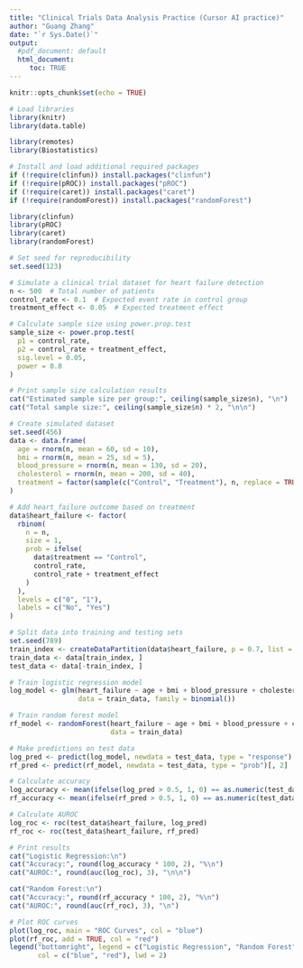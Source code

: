 ```yaml
---
title: "Clinical Trials Data Analysis Practice (Cursor AI practice)"
author: "Guang Zhang"
date: "`r Sys.Date()`"
output: 
  #pdf_document: default
  html_document: 
     toc: TRUE
---
```


```r
knitr::opts_chunk$set(echo = TRUE)
```

```r

# Load libraries
library(knitr)
library(data.table)

library(remotes)
library(Biostatistics)

# Install and load additional required packages
if (!require(clinfun)) install.packages("clinfun")
if (!require(pROC)) install.packages("pROC")
if (!require(caret)) install.packages("caret")
if (!require(randomForest)) install.packages("randomForest")

library(clinfun)
library(pROC)
library(caret)
library(randomForest)

```

```r
# Set seed for reproducibility
set.seed(123)

# Simulate a clinical trial dataset for heart failure detection
n <- 500  # Total number of patients
control_rate <- 0.1  # Expected event rate in control group
treatment_effect <- 0.05  # Expected treatment effect

# Calculate sample size using power.prop.test
sample_size <- power.prop.test(
  p1 = control_rate,
  p2 = control_rate + treatment_effect,
  sig.level = 0.05,
  power = 0.8
)

# Print sample size calculation results
cat("Estimated sample size per group:", ceiling(sample_size$n), "\n")
cat("Total sample size:", ceiling(sample_size$n) * 2, "\n\n")

# Create simulated dataset
set.seed(456)
data <- data.frame(
  age = rnorm(n, mean = 60, sd = 10),
  bmi = rnorm(n, mean = 25, sd = 5),
  blood_pressure = rnorm(n, mean = 130, sd = 20),
  cholesterol = rnorm(n, mean = 200, sd = 40),
  treatment = factor(sample(c("Control", "Treatment"), n, replace = TRUE))
)

# Add heart_failure outcome based on treatment
data$heart_failure <- factor(
  rbinom(
    n = n,
    size = 1,
    prob = ifelse(
      data$treatment == "Control",
      control_rate,
      control_rate + treatment_effect
    )
  ),
  levels = c("0", "1"),
  labels = c("No", "Yes")
)

# Split data into training and testing sets
set.seed(789)
train_index <- createDataPartition(data$heart_failure, p = 0.7, list = FALSE)
train_data <- data[train_index, ]
test_data <- data[-train_index, ]

# Train logistic regression model
log_model <- glm(heart_failure ~ age + bmi + blood_pressure + cholesterol + treatment, 
                 data = train_data, family = binomial())

# Train random forest model
rf_model <- randomForest(heart_failure ~ age + bmi + blood_pressure + cholesterol + treatment, 
                         data = train_data)

# Make predictions on test data
log_pred <- predict(log_model, newdata = test_data, type = "response")
rf_pred <- predict(rf_model, newdata = test_data, type = "prob")[, 2]

# Calculate accuracy
log_accuracy <- mean(ifelse(log_pred > 0.5, 1, 0) == as.numeric(test_data$heart_failure) - 1)
rf_accuracy <- mean(ifelse(rf_pred > 0.5, 1, 0) == as.numeric(test_data$heart_failure) - 1)

# Calculate AUROC
log_roc <- roc(test_data$heart_failure, log_pred)
rf_roc <- roc(test_data$heart_failure, rf_pred)

# Print results
cat("Logistic Regression:\n")
cat("Accuracy:", round(log_accuracy * 100, 2), "%\n")
cat("AUROC:", round(auc(log_roc), 3), "\n\n")

cat("Random Forest:\n")
cat("Accuracy:", round(rf_accuracy * 100, 2), "%\n")
cat("AUROC:", round(auc(rf_roc), 3), "\n")

# Plot ROC curves
plot(log_roc, main = "ROC Curves", col = "blue")
plot(rf_roc, add = TRUE, col = "red")
legend("bottomright", legend = c("Logistic Regression", "Random Forest"), 
       col = c("blue", "red"), lwd = 2)
```
